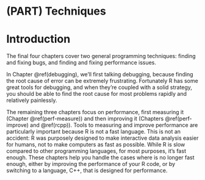 # (PART) Techniques {-}

# Introduction {#techniques .unnumbered}

The final four chapters cover two general programming techniques: finding and fixing bugs, and finding and fixing performance issues.

In Chapter \@ref(debugging), we'll first talking debugging, because finding the root cause of error can be extremely frustrating. Fortunately R has some great tools for debugging, and when they're coupled with a solid strategy, you should be able to find the root cause for most problems rapidly and relatively painlessly.

The remaining three chapters focus on performance, first measuring it (Chapter \@ref(perf-measure)) and then improving it (Chapters \@ref(perf-improve) and \@ref(rcpp)). Tools to measuring and improve performance are particularly important because R is not a fast language. This is not an accident: R was purposely designed to make interactive data analysis easier for humans, not to make computers as fast as possible. While R is slow compared to other programming languages, for most purposes, it's fast enough. These chapters help you handle the cases where is no longer fast enough, either by improving the performance of your R code, or by switching to a language, C++, that is designed for performance.
